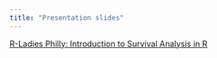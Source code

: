 ```yaml
---
title: "Presentation slides"
---
```


[R-Ladies Philly: Introduction to Survival Analysis in R](2024-rladies-philly)
